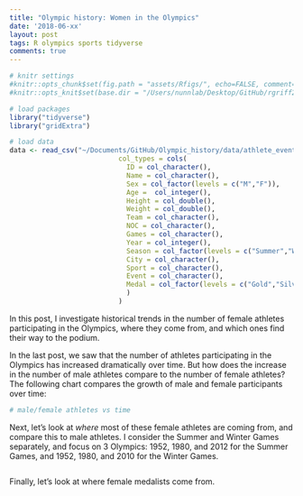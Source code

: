 ```yaml
---
title: "Olympic history: Women in the Olympics"
date: '2018-06-xx'
layout: post
tags: R olympics sports tidyverse
comments: true
---
```


```r
# knitr settings
#knitr::opts_chunk$set(fig.path = "assets/Rfigs/", echo=FALSE, comment="> ", fig.align='center')
#knitr::opts_knit$set(base.dir = "/Users/nunnlab/Desktop/GitHub/rgriff23.github.io/", base.url = "/")

# load packages
library("tidyverse")
library("gridExtra")

# load data 
data <- read_csv("~/Documents/GitHub/Olympic_history/data/athlete_events.csv",
                           col_types = cols(
                             ID = col_character(),
                             Name = col_character(),
                             Sex = col_factor(levels = c("M","F")),
                             Age =  col_integer(),
                             Height = col_double(),
                             Weight = col_double(),
                             Team = col_character(),
                             NOC = col_character(),
                             Games = col_character(),
                             Year = col_integer(),
                             Season = col_factor(levels = c("Summer","Winter")),
                             City = col_character(),
                             Sport = col_character(),
                             Event = col_character(),
                             Medal = col_factor(levels = c("Gold","Silver","Bronze"))
                             )
                           )
```

In this post, I investigate historical trends in the number of female athletes participating in the Olympics, where they come from, and which ones find their way to the podium. 

In the last post, we saw that the number of athletes participating in the Olympics has increased dramatically over time. But how does the increase in the number of male athletes compare to the number of female athletes? The following chart compares the growth of male and female participants over time:

```r
# male/female athletes vs time
```


Next, let's look at *where* most of these female athletes are coming from, and compare this to male athletes. I consider the Summer and Winter Games separately, and focus on 3 Olympics: 1952, 1980, and 2012 for the Summer Games, and 1952, 1980, and 2010 for the Winter Games. 

```r

```

Finally, let's look at where female medalists come from. 


